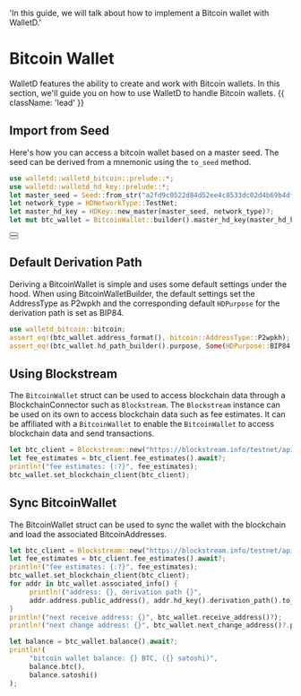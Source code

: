   'In this guide, we will talk about how to implement a Bitcoin wallet with WalletD.'

# Bitcoin Wallet

WalletD features the ability to create and work with Bitcoin wallets.
In this section, we'll guide you on how to use WalletD to handle Bitcoin wallets. {{ className: 'lead' }}

 
## Import from Seed

 Here's how you can access a bitcoin wallet based on a master seed.
 The seed can be derived from a mnemonic using the `to_seed` method. 

```rust {{ title: 'Example' }}
use walletd::walletd_bitcoin::prelude::*;
use walletd::walletd_hd_key::prelude::*;
let master_seed = Seed::from_str("a2fd9c0522d84d52ee4c8533dc02d4b69b4df9b6255e1af20c9f1d4d691689f2a38637eb1ec778972bf845c32d5ae83c7536999b5666397ac32021b21e0accee")?;
let network_type = HDNetworkType::TestNet;
let master_hd_key = HDKey::new_master(master_seed, network_type)?;
let mut btc_wallet = BitcoinWallet::builder().master_hd_key(master_hd_key).build()?;
```

<div className="not-prose">
  <Button
    href="/mnemonics_guide"
    variant="text"
    arrow="right"
    children="Check out our mnemonics guide for more info on the mnemonic seed"
  />
</div>


<div className="not-prose">
  <Button
    href="/hd_key"
    variant="text"
    arrow="right"
    children="Check out our HD Key guide for more info on the HD key"
  />
</div>

 ## Default Derivation Path

 Deriving a BitcoinWallet is simple and uses some default settings under the hood.
 When using BitcoinWalletBuilder, the default settings set the AddressType as P2wpkh and the corresponding default `HDPurpose` for the derivation path is set as BIP84.

```rust {{ title: 'Example' }}
use walletd_bitcoin::bitcoin;
assert_eq!(btc_wallet.address_format(), bitcoin::AddressType::P2wpkh);
assert_eq!(btc_wallet.hd_path_builder().purpose, Some(HDPurpose::BIP84.to_shortform_num()));
```

 ## Using Blockstream 

 The `BitcoinWallet` struct can be used to access blockchain data through a BlockchainConnector such as `Blockstream`.
 The `Blockstream` instance can be used on its own to access blockchain data such as fee estimates.
 It can be affiliated with a `BitcoinWallet` to enable the `BitcoinWallet` to access blockchain data and send transactions.

```rust {{ title: 'Example' }}
let btc_client = Blockstream::new("https://blockstream.info/testnet/api")?;
let fee_estimates = btc_client.fee_estimates().await?;
println!("fee estimates: {:?}", fee_estimates);
btc_wallet.set_blockchain_client(btc_client);
```

 ## Sync BitcoinWallet

 The BitcoinWallet struct can be used to sync the wallet with the blockchain and load the associated BitcoinAddresses.

```rust {{ title: 'Example' }}
let btc_client = Blockstream::new("https://blockstream.info/testnet/api")?;
let fee_estimates = btc_client.fee_estimates().await?;
println!("fee estimates: {:?}", fee_estimates);
btc_wallet.set_blockchain_client(btc_client);
for addr in btc_wallet.associated_info() {
     println!("address: {}, derivation path {}",
     addr.address.public_address(), addr.hd_key().derivation_path().to_string());
}
println!("next receive address: {}", btc_wallet.receive_address()?);
println!("next change address: {}", btc_wallet.next_change_address()?.public_address());

let balance = btc_wallet.balance().await?;
println!(
     "bitcoin wallet balance: {} BTC, ({} satoshi)",
     balance.btc(),
     balance.satoshi()
);
```